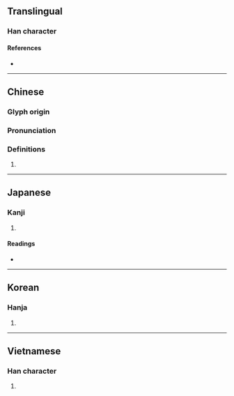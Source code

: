 {{character info}}
==Translingual==

===Han character===
{{Han char|rn=30|rad=口|as=09|sn=12|four=60776|canj=RRRU|ids=⿱品山}}

====References====
* {{Han ref|kx=0200.020|dkj=03975|dj=0421.170|hdz=10787.020|uh=55A6|ud=21926|bh=D877|bd=55415}}

----

==Chinese==
{{zh-forms}}

===Glyph origin===
{{Han etyl}}

===Pronunciation===
{{zh-pron
|m=niè
|c=nip6,jip6
|mc=y
|oc=
|cat=
}}

===Definitions===
{{zh-hanzi}}

# {{zh-alt-form|讘|[[superfluous]] in [[speech]]}}

----

==Japanese==

===Kanji===
{{ja-kanji|grade=|rs=口09}}

# {{rfdef|ja|sort=口09}}

====Readings====
* {{ja-readings|on=[[じょう]] (jō), [[にょう]] (nyō)|kun=[[おしゃべり]] (oshaberi)}}

----

==Korean==

===Hanja===
{{ko-hanja|hangeul=엽|rv=yeop|mr=yŏp}}

# {{rfdef|ko|sort=口09}}

----

==Vietnamese==

===Han character===
{{vi-readings|reading=nham|rs=口09}}

# {{rfdef|vi|sort=口09}}